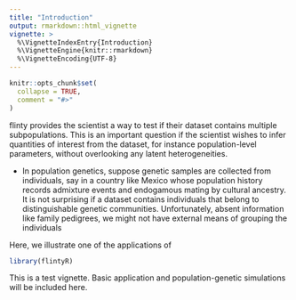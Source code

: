 ```yaml
---
title: "Introduction"
output: rmarkdown::html_vignette
vignette: >
  %\VignetteIndexEntry{Introduction}
  %\VignetteEngine{knitr::rmarkdown}
  %\VignetteEncoding{UTF-8}
---
```


```r
knitr::opts_chunk$set(
  collapse = TRUE,
  comment = "#>"
)
```

flinty provides the scientist a way to test if their dataset contains multiple subpopulations. This is an important question if the scientist wishes to infer quantities of interest from the dataset, for instance population-level parameters, without overlooking any latent heterogeneities. 

- In population genetics, suppose genetic samples are collected from individuals, say in a country like Mexico whose population history records admixture events and endogamous mating by cultural ancestry. It is not surprising if a dataset contains individuals that belong to distinguishable genetic communities. Unfortunately, absent information like family pedigrees, we might not have external means of grouping the individuals  


Here, we illustrate one of the applications of  

```r
library(flintyR)
```

This is a test vignette. Basic application and population-genetic simulations will be included here.
